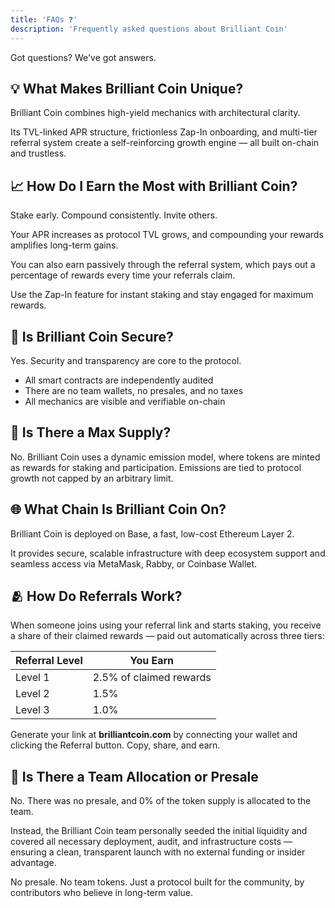 ```yaml
---
title: 'FAQs ❓'
description: 'Frequently asked questions about Brilliant Coin'
---
```


Got questions? We've got answers.

## 💡 What Makes Brilliant Coin Unique?

Brilliant Coin combines high-yield mechanics with architectural clarity.

Its TVL-linked APR structure, frictionless Zap-In onboarding, and multi-tier referral system create a self-reinforcing growth engine — all built on-chain and trustless.

## 📈 How Do I Earn the Most with Brilliant Coin?

Stake early. Compound consistently. Invite others.

Your APR increases as protocol TVL grows, and compounding your rewards amplifies long-term gains.

You can also earn passively through the referral system, which pays out a percentage of rewards every time your referrals claim.

Use the Zap-In feature for instant staking and stay engaged for maximum rewards.

## 🔐 Is Brilliant Coin Secure?

Yes. Security and transparency are core to the protocol.

- All smart contracts are independently audited
- There are no team wallets, no presales, and no taxes
- All mechanics are visible and verifiable on-chain

## 🔄 Is There a Max Supply?

No. Brilliant Coin uses a dynamic emission model, where tokens are minted as rewards for staking and participation. Emissions are tied to protocol growth not capped by an arbitrary limit.

## 🌐 What Chain Is Brilliant Coin On?

Brilliant Coin is deployed on Base, a fast, low-cost Ethereum Layer 2.

It provides secure, scalable infrastructure with deep ecosystem support and seamless access via MetaMask, Rabby, or Coinbase Wallet.

## 🫂 How Do Referrals Work?

When someone joins using your referral link and starts staking, you receive a share of their claimed rewards — paid out automatically across three tiers:

| Referral Level | You Earn |
|----------------|----------|
| Level 1 | 2.5% of claimed rewards |
| Level 2 | 1.5% |
| Level 3 | 1.0% |

Generate your link at **brilliantcoin.com** by connecting your wallet and clicking the Referral button. Copy, share, and earn.

## 🚫 Is There a Team Allocation or Presale

No. There was no presale, and 0% of the token supply is allocated to the team.

Instead, the Brilliant Coin team personally seeded the initial liquidity and covered all necessary deployment, audit, and infrastructure costs — ensuring a clean, transparent launch with no external funding or insider advantage.

No presale. No team tokens. Just a protocol built for the community, by contributors who believe in long-term value.
